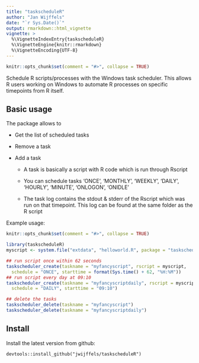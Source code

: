 ```yaml
---
title: "taskscheduleR"
author: "Jan Wijffels"
date: "`r Sys.Date()`"
output: rmarkdown::html_vignette
vignette: >
  %\VignetteIndexEntry{taskscheduleR}
  %\VignetteEngine{knitr::rmarkdown}
  %\VignetteEncoding{UTF-8}
---
```


```r
knitr::opts_chunk$set(comment = "#>", collapse = TRUE)
```

Schedule R scripts/processes with the Windows task scheduler. This allows R users working on Windows to automate R processes on specific timepoints from R itself.

Basic usage
-----------

The package allows to 

* Get the list of scheduled tasks

* Remove a task

* Add a task

    + A task is basically a script with R code which is run through Rscript

    + You can schedule tasks 'ONCE', 'MONTHLY', 'WEEKLY', 'DAILY', 'HOURLY', 'MINUTE', 'ONLOGON', 'ONIDLE'

    + The task log contains the stdout & stderr of the Rscript which was run on that timepoint. This log can be found at the same folder as the R script

Example usage:

```r
knitr::opts_chunk$set(comment = "#>", collapse = TRUE)
```

```r
library(taskscheduleR)
myscript <- system.file("extdata", "helloworld.R", package = "taskscheduleR")

## run script once within 62 seconds
taskscheduler_create(taskname = "myfancyscript", rscript = myscript, 
  schedule = "ONCE", starttime = format(Sys.time() + 62, "%H:%M"))
## run script every day at 09:10
taskscheduler_create(taskname = "myfancyscriptdaily", rscript = myscript, 
  schedule = "DAILY", starttime = "09:10")

## delete the tasks
taskscheduler_delete(taskname = "myfancyscript")
taskscheduler_delete(taskname = "myfancyscriptdaily")
```


Install
-----------

Install the latest version from github:
```
devtools::install_github("jwijffels/taskscheduleR")
```
